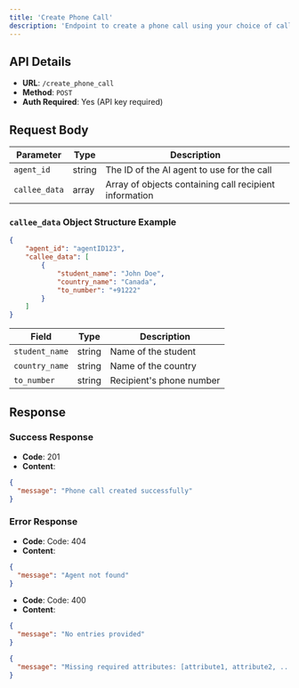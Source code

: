 ```yaml
---
title: 'Create Phone Call'
description: 'Endpoint to create a phone call using your choice of call agent provider'
---
```


## API Details

- **URL**: `/create_phone_call`
- **Method**: `POST`
- **Auth Required**: Yes (API key required)

## Request Body

| Parameter | Type | Description |
|-----------|------|-------------|
| `agent_id` | string | The ID of the AI agent to use for the call |
| `callee_data` | array | Array of objects containing call recipient information |

### `callee_data` Object Structure Example

```json
{
    "agent_id": "agentID123",
    "callee_data": [
        {
            "student_name": "John Doe",
            "country_name": "Canada",
            "to_number": "+91222"
        }
    ]
}
```

| Field | Type | Description |
|-------|------|-------------|
| `student_name` | string | Name of the student |
| `country_name` | string | Name of the country |
| `to_number` | string | Recipient's phone number |

## Response

### Success Response

- **Code**: 201
- **Content**: 
```json
{
  "message": "Phone call created successfully"
}
```
### Error Response
- **Code**: Code: 404
- **Content**: 
```json
{
  "message": "Agent not found"
}
```
- **Code**: Code: 400
- **Content**: 
```json
{
  "message": "No entries provided"
}
```
```json
{
  "message": "Missing required attributes: [attribute1, attribute2, ...]"
}
```